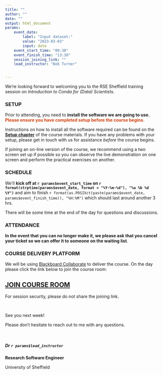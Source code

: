 ```yaml
---
title: ""
author: ""
date: ""
output: html_document
params:
    event_date:
        label: "Input dataset:"
        value: "2023-03-03"
        input: date
    event_start_time: "09:30"
    event_finish_time: "13:30"
    session_joining_link: ""
    lead_instructor: "Bob Turner"


---
```



<!--- Send this email around 1 week prior to event --->

We're looking forward to welcoming you to the RSE Sheffield training session on _Introduction to Conda for (Data)
Scientists_.


### SETUP

Prior to attending, you need to **install the software we are going to use. <span
style="color: #d1410c;">Please ensure you have completed setup before the course begins.</span>**

Instructions on how to install all the software required can be found on the [**Setup
chapter**](https://rse.shef.ac.uk/introduction-to-conda-for-data-scientists/setup/) of the course materials. If you have
any problems with your setup, please get in touch with us for assistance *before* the course begins.


If joining an on-line version of the course, we recommend using a two screen set up if possible so you can observe the
live demonstration on one screen and perform the practical exercises on another.

### SCHEDULE

We’ll **kick off at `r params$event_start_time` on `r format(strptime(params$event_date, format = "%Y-%m-%d"), "%a %b %d
%Y")`** and aim to finish `r format(as.POSIXct(paste(params$event_date, params$event_finish_time)), "%H:%M")` which
should last around another 3 hrs.

There will be some time at the end of the day for questions and discussions.

### ATTENDANCE

**In the event that you can no longer make it, we please ask that you cancel your ticket so we can offer it to someone
on the waiting list**. 

### COURSE DELIVERY PLATFORM

We will be using [Blackboard Collaborate](https://www.sheffield.ac.uk/apse/digital/collaborate/students) to deliver the
course. On the day please click the link below to join the course room:


## [**JOIN COURSE ROOM**](`r params$session_joining_link`)

For session security, please do not share the joining link.

<br>

See you next week!

Please don’t hesitate to reach out to me with any questions.

<br>

##### Dr `r params$lead_instructor`

**Research Software Engineer**

University of Sheffield
